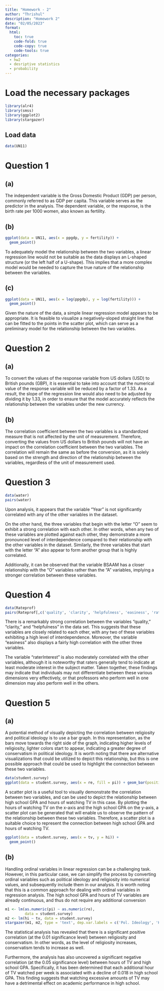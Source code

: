 ```yaml
---
title: "Homework - 2"
author: "Thrishul"
description: "Homework 2"
date: "02/05/2023"
format:
  html:
    toc: true
    code-fold: true
    code-copy: true
    code-tools: true
categories:
  - hw2
  - desriptive statistics 
  - probability
---
```

# Load the necessary packages

```r
library(alr4)
library(smss)
library(ggplot2)
library(stargazer)

```

## Load data

```r
data(UN11)
```

# Question 1

## (a)
The independent variable is the Gross Domestic Product (GDP) per person, commonly referred to as GDP per capita. This variable serves as the predictor in the analysis. The dependent variable, or the response, is the birth rate per 1000 women, also known as fertility.

## (b)

```r
ggplot(data = UN11, aes(x = ppgdp, y = fertility)) +
  geom_point()
```

To adequately model the relationship between the two variables, a linear regression line would not be suitable as the data displays an L-shaped structure (or the left half of a U-shape). This implies that a more complex model would be needed to capture the true nature of the relationship between the variables.

## (c)

```r
ggplot(data = UN11, aes(x = log(ppgdp), y = log(fertility))) +
  geom_point()
```

Given the nature of the data, a simple linear regression model appears to be appropriate. It is feasible to visualize a negatively-sloped straight line that can be fitted to the points in the scatter plot, which can serve as a preliminary model for the relationship between the two variables.

# Question 2

## (a)
To convert the values of the response variable from US dollars (USD) to British pounds (GBP), it is essential to take into account that the numerical value of the response variable will be reduced by a factor of 1.33. As a result, the slope of the regression line would also need to be adjusted by dividing it by 1.33, in order to ensure that the model accurately reflects the relationship between the variables under the new currency.

## (b)
The correlation coefficient between the two variables is a standardized measure that is not affected by the unit of measurement. Therefore, converting the values from US dollars to British pounds will not have an impact on the correlation coefficient between the two variables. The correlation will remain the same as before the conversion, as it is solely based on the strength and direction of the relationship between the variables, regardless of the unit of measurement used.

# Question 3

```r
data(water)
pairs(water)

```

Upon analysis, it appears that the variable "Year" is not significantly correlated with any of the other variables in the dataset.

On the other hand, the three variables that begin with the letter "O" seem to exhibit a strong correlation with each other. In other words, when any two of these variables are plotted against each other, they demonstrate a more pronounced level of interdependence compared to their relationship with the other variables in the dataset. Similarly, the three variables that start with the letter "A" also appear to form another group that is highly correlated.

Additionally, it can be observed that the variable BSAAM has a closer relationship with the "O" variables rather than the "A" variables, implying a stronger correlation between these variables.

# Question 4

```r
data(Rateprof)
pairs(Rateprof[,c('quality', 'clarity', 'helpfulness', 'easiness', 'raterInterest')])
```

There is a remarkably strong correlation between the variables "quality," "clarity," and "helpfulness" in the data set. This suggests that these variables are closely related to each other, with any two of these variables exhibiting a high level of interdependence. Moreover, the variable "easiness" also displays a fairly high correlation with the other three variables.

The variable "raterInterest" is also moderately correlated with the other variables, although it is noteworthy that raters generally tend to indicate at least moderate interest in the subject matter. Taken together, these findings may indicate that individuals may not differentiate between these various dimensions very effectively, or that professors who perform well in one dimension may also perform well in the others.

# Question 5

## (a)
A potential method of visually depicting the correlation between religiosity and political ideology is to use a bar graph. In this representation, as the bars move towards the right side of the graph, indicating higher levels of religiosity, lighter colors start to appear, indicating a greater degree of conservatism in political ideology. It is worth noting that there are alternative visualizations that could be utilized to depict this relationship, but this is one possible approach that could be used to highlight the connection between these two variables.

```r
data(student.survey)
ggplot(data = student.survey, aes(x = re, fill = pi)) + geom_bar(position = "fill")
```

A scatter plot is a useful tool to visually demonstrate the correlation between two variables, and can be used to depict the relationship between high school GPA and hours of watching TV in this case. By plotting the hours of watching TV on the x-axis and the high school GPA on the y-axis, a scatter plot can be generated that will enable us to observe the pattern of the relationship between these two variables. Therefore, a scatter plot is a suitable choice to represent the connection between high school GPA and hours of watching TV.

```r
ggplot(data = student.survey, aes(x = tv, y = hi)) +
  geom_point() 
```

## (b)

Handling ordinal variables in linear regression can be a challenging task. However, in this particular case, we can simplify the process by converting ordinal variables such as political ideology and religiosity into numerical values, and subsequently include them in our analysis. It is worth noting that this is a common approach for dealing with ordinal variables in regression analysis. The high school GPA and hours of TV variables are already continuous, and thus do not require any additional conversion

```r
m1 <- lm(as.numeric(pi) ~ as.numeric(re), 
         data = student.survey)
m2 <- lm(hi ~ tv, data = student.survey)
stargazer(m1, m2, type = 'text', dep.var.labels = c('Pol. Ideology', 'HS GPA'), covariate.labels = c('Religiosity', 'Hours of TV'))
```

The statistical analysis has revealed that there is a significant positive correlation (at the 0.01 significance level) between religiosity and conservatism. In other words, as the level of religiosity increases, conservatism tends to increase as well.

Furthermore, the analysis has also uncovered a significant negative correlation (at the 0.05 significance level) between hours of TV and high school GPA. Specifically, it has been determined that each additional hour of TV watched per week is associated with a decline of 0.018 in high school GPA. This finding suggests that watching excessive amounts of TV may have a detrimental effect on academic performance in high school.



